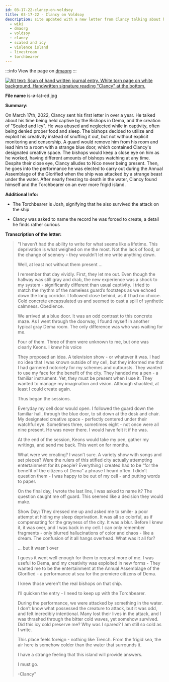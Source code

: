 ```yaml
---
id: 03-17-22-clancy-on-voldsoy
title: 03-17-22 - Clancy on Voldsoy
description: site updated with a new letter from Clancy talking about his time creating in captivity with the bishops, the attack of the ship, and washing up on Voldsoy 
  - wiki
  - dmaorg
  - voldsoy
  - clancy
  - scaled and icy
  - violence island
  - livestream
  - torchbearer
---
```


:::info
View the page on [dmaorg](https://www.dmaorg.info/found/15398642_14/clancy.html)
:::

[![Alt text: Scan of hand written journal entry. White torn page on white background. Handwritten signature reading "Clancy" at the bottom.](./assets/is-ø-lat-ed.jpg)](./assets/is-ø-lat-ed.jpg)

**File name**
is-ø-lat-ed.jpg

**Summary:**

On March 17th, 2022, Clancy sent his first letter in over a year. He talked about his time being held captive by the Bishops in Dema, and the creation of "Scaled and Icy". He was abused and neglected while in captivity, often being denied proper food and sleep. The bishops decided to utilize and exploit his creativity instead of snuffing it out, but not without explicit monitoring and censorship. A guard would remove him from his room and lead him to a room with a strange blue door, which contained Clancy's designated creative space. The bishops would keep a close eye on him as he worked, having different amounts of bishops watching at any time. Despite their close eye, Clancy alludes to Nico never being present. Then, he goes into the performance he was elected to carry out during the Annual Assemblage of the Glorified when the ship was attacked by a strange beast under the water. After nearly freezing to death in the water, Clancy found himself and the Torchbearer on an ever more frigid island.

**Additional Info:**

- The Torchbearer is Josh, signifying that he also survived the attack on the ship

- Clancy was asked to name the record he was forced to create, a detail he finds rather curious 

**Transcription of the letter:**

>"I haven’t had the ability to write for what seems like a lifetime. This deprivation is what weighed on me the most. Not the lack of food, or the change of scenery - they wouldn’t let me write anything down. 
>
>Well, at least not without them present … 
>
>I remember that day vividly. First, they let me out. Even though the hallway was still gray and drab, the new experience was a shock to my system - significantly different than usual captivity. I tried to match the rhythm of the nameless guard’s footsteps as we echoed down the long corridor. I followed close behind, as if I had no choice. Cold concrete encapsulated us and seemed to cast a spill of synthetic calmness. Obedience. 
>
>We arrived at a blue door. It was an odd contrast to this concrete maze. As I went through the doorway, I found myself in another typical gray Dema room. The only difference was who was waiting for me. 
>
>Four of them. Three of them were unknown to me, but one was clearly Keons. I knew his voice
>
>They proposed an idea. A television show - or whatever it was. I had no idea that I was known outside of my cell, but they informed me that I had garnered notoriety for my schemes and outbursts. They wanted to use my face for the benefit of the city. They handed me a pen - a familiar instrument. Yet, they must be present when I use it. They wanted to manage my imagination and vision. Although shackled, at least I could create again.
>
>Thus began the sessions. 
>
>Everyday my cell door would open. I followed the guard down the familiar hall, through the blue door, to sit down at the desk and chair. My designated creative space - perfectly centered under their watchful eye. Sometimes three, sometimes eight - not once were all nine present. He was never there. I would have felt it if he was. 
>
>At the end of the session, Keons would take my pen, gather my writings, and send me back. This went on for months. 
>
>What were we creating? I wasn’t sure. A variety show with songs and set pieces? Were the rulers of this stifled city actually attempting entertainment for its people? Everything I created had to be “for the benefit of the citizens of Dema” a phrase I heard often. I didn’t question them - I was happy to be out of my cell - and putting words to paper. 
>
>On the final day, I wrote the last line, I was asked to name it? The question caught me off guard. This seemed like a decision they would make. 
>
>Show Day: They dressed me up and asked me to smile- a poor attempt at hiding my sleep deprivation. It was all so colorful, as if compensating for the grayness of the city. 
It was a blur. Before I knew it, it was over, and I was back in my cell. I can only remember fragments - only blurred hallucinations of color and chaos - like a dream. The confusion of it all hangs overhead. What was it all for?
>
>… but it wasn’t over
>
>I guess it went well enough for them to request more of me. I was useful to Dema, and my creativity was exploited in new forms - They wanted me to be the entertainment at the Annual Assemblage of the Glorified - a performance at sea for the premiere citizens of Dema. 
>
>I knew those weren’t the real bishops on that ship.
>
>I’ll quicken the entry - I need to keep up with the Torchbearer. 
>
>During the performance, we were attacked by something in the water. I don’t know what possessed the creature to attack, but it was odd, and felt incredibly intentional. Many lost their lives in the attack, and I was thrashed through the bitter cold waves, yet somehow survived. Did this icy cold preserve me? Why was I spared? I am still so cold as I write. 
>
>This place feels foreign - nothing like Trench. From the frigid sea, the air here is somehow colder than the water that surrounds it. 
>
>I have a strange feeling that this island will provide answers. 
>
>I must go. 
>
>-Clancy"



